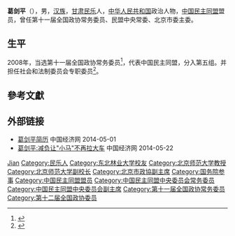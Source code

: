 '''葛剑平'''（{{bd|1962年|6月|}}），男，[[汉族|汉族]]，[[甘肃省|甘肃]][[民乐县|民乐]]人，[[中华人民共和国|中华人民共和国]]政治人物，[[中国民主同盟|中国民主同盟]]盟员，曾任第十一届全国政协常务委员、民盟中央常委、北京市委主委。

== 生平 ==
2008年，当选第十一届全国政协常务委员<ref>{{cite news|title=第十一届全国政协委员名单|url=http://www.indaa.com.cn/zt/2009qglh/zxzs/200903/t20090303_127573.html|accessdate=2013-04-09|work=新华社北京1月25日电 中国人民政治协商会议第十一届全国委员会委员名单(共2237人，2008年1月25日政协第十届全国委员会常务委员会第二十次会议通过)|date=2008-01-25|deadurl=yes|archiveurl=https://web.archive.org/web/20130928014403/http://www.indaa.com.cn/zt/2009qglh/zxzs/200903/t20090303_127573.html|archivedate=2010-09-28}}</ref>，代表中国民主同盟，分入第五组。并担任社会和法制委员会专职委员<ref>{{cite news |title=全国政协信息-葛剑平 |url=http://www.cppcc.gov.cn/CMS/wylibary/showJcwyxtInfoWylibary.action?tabJcwyxt.guid=11W0002120&wytype=wjwy |accessdate=2013-04-11 |website=全国政协 |archive-date=2019-08-20 |archive-url=https://web.archive.org/web/20190820211658/http://www.cppcc.gov.cn/CMS/wylibary/showJcwyxtInfoWylibary.action?tabJcwyxt.guid=11W0002120&wytype=wjwy |dead-url=no }}</ref>。

== 參考文獻 ==
{{Reflist}}

== 外部链接 ==
* [http://district.ce.cn/zt/rwk/sf/bj/bjrs/201302/26/t20130226_24146271.shtml 葛剑平简历] {{Wayback|url=http://district.ce.cn/zt/rwk/sf/bj/bjrs/201302/26/t20130226_24146271.shtml |date=20210128120847 }} 中国经济网 2014-05-01
* [https://web.archive.org/web/20140522104617/http://edu.ce.cn/xw/201303/04/t20130304_646159.shtml 葛剑平:减负让"小马"不再拉大车] 中国经济网 2014-05-22

{{国务院参事}}
{{Navboxes
| title  = 葛剑平在[[中国民主同盟|中国民主同盟]]的职务
| list1  =
{{中国民主同盟第十届中央委员会}}
{{中国民主同盟第十一届中央委员会}}
}}

{{Authority control}}
{{DEFAULTSORT:Ge葛}}
[[Category:葛姓|Jian]]
[[Category:民乐人|Category:民乐人]]
[[Category:东北林业大学校友|Category:东北林业大学校友]]
[[Category:北京师范大学教授|Category:北京师范大学教授]]
[[Category:北京师范大学副校长|Category:北京师范大学副校长]]
[[Category:北京市政協副主席|Category:北京市政協副主席]]
[[Category:国务院参事|Category:国务院参事]]
[[Category:中国民主同盟盟员|Category:中国民主同盟盟员]]
[[Category:中国民主同盟中央委员会常务委员|Category:中国民主同盟中央委员会常务委员]]
[[Category:中国民主同盟中央委员会副主席|Category:中国民主同盟中央委员会副主席]]
[[Category:第十一届全国政协常务委员|Category:第十一届全国政协常务委员]]
[[Category:第十二届全国政协委员|Category:第十二届全国政协委员]]


{{中国政治人物小作品}}